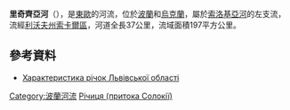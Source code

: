 '''里奇齊亞河'''（{{lang-pl|Rzeczyca}}），是[[東歐|東歐]]的河流，位於[[波蘭|波蘭]]和[[烏克蘭|烏克蘭]]，屬於[[索洛基亞河|索洛基亞河]]的左支流，流經[[利沃夫州|利沃夫州]][[索卡爾區|索卡爾區]]，河道全長37公里，流域面積197平方公里。

==參考資料==
* [http://oblwodgosp.lviv.ua/files/pi4ku.doc Характеристика річок Львівської області]{{dead link|date=十一月 2017 |bot=InternetArchiveBot }}

[[Category:波蘭河流|Category:波蘭河流]]
[[Category:利沃夫州河流|Річиця (притока Солокії)]]


{{Poland-geo-stub}}
{{Ukraine-river-stub}}